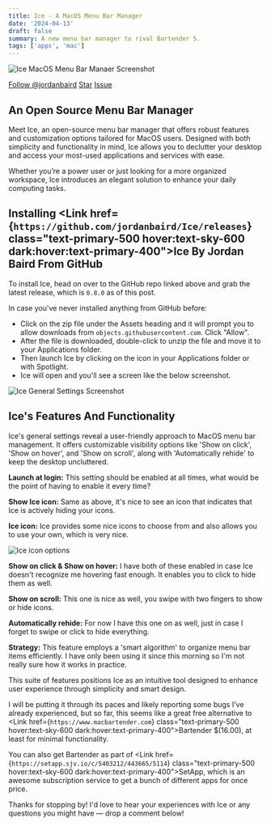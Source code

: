 ```yaml
---
title: Ice - A MacOS Menu Bar Manager
date: '2024-04-13'
draft: false
summary: A new menu bar manager to rival Bartender 5.
tags: ['apps', 'mac']
---
```



![Ice MacOS Menu Bar Manaer Screenshot](../../assets/ice-menu-bar-manager.jpg)

<a class="github-button" href="https://github.com/jordanbaird" data-color-scheme="no-preference: light; light: light; dark: dark;" data-size="large" data-show-count="true" aria-label="Follow @jordanbaird on GitHub">Follow @jordanbaird</a>
<a class="github-button" href="https://github.com/jordanbaird/ice" data-color-scheme="no-preference: light; light: light; dark: dark;" data-icon="octicon-star" data-size="large" data-show-count="true" aria-label="Star jordanbaird/ice on GitHub">Star</a>
<a class="github-button" href="https://github.com/jordanbaird/ice/issues" data-color-scheme="no-preference: light; light: light; dark: dark;" data-icon="octicon-issue-opened" data-size="large" data-show-count="true" aria-label="Issue jordanbaird/ice on GitHub">Issue</a>

## An Open Source Menu Bar Manager

Meet Ice, an open-source menu bar manager that offers robust features and customization options tailored for MacOS users. Designed with both simplicity and functionality in mind, Ice allows you to declutter your desktop and access your most-used applications and services with ease.

Whether you’re a power user or just looking for a more organized workspace, Ice introduces an elegant solution to enhance your daily computing tasks.

## Installing <Link href={`https://github.com/jordanbaird/Ice/releases`} class="text-primary-500 hover:text-sky-600 dark:hover:text-primary-400">Ice By Jordan Baird</Link> From GitHub

To install Ice, head on over to the GitHub repo linked above and grab the latest release, which is `0.8.0` as of this post.

In case you've never installed anything from GitHub before:

- Click on the zip file under the Assets heading and it will prompt you to allow downloads from `objects.githubusercontent.com`. Click "Allow".
- After the file is downloaded, double-click to unzip the file and move it to your Applications folder.
- Then launch Ice by clicking on the icon in your Applications folder or with Spotlight.
- Ice will open and you'll see a screen like the below screenshot.

![Ice General Settings Screenshot](../../assets/ice-general-settings.png)

## Ice's Features And Functionality

Ice's general settings reveal a user-friendly approach to MacOS menu bar management. It offers customizable visibility options like 'Show on click', 'Show on hover', and 'Show on scroll', along with 'Automatically rehide' to keep the desktop uncluttered.

**Launch at login:** This setting should be enabled at all times, what would be the point of having to enable it every time?

**Show Ice icon:** Same as above, it's nice to see an icon that indicates that Ice is actively hiding your icons.

**Ice icon:** Ice provides some nice icons to choose from and also allows you to use your own, which is very nice.

![Ice icon options](../../assets/ice-icon-options.png)

**Show on click & Show on hover:** I have both of these enabled in case Ice doesn't recognize me hovering fast enough. It enables you to click to hide them as well.

**Show on scroll:** This one is nice as well, you swipe with two fingers to show or hide icons.

**Automatically rehide:** For now I have this one on as well, just in case I forget to swipe or click to hide everything.

**Strategy:** This feature employs a 'smart algorithm' to organize menu bar items efficiently. I have only been using it since this morning so I'm not really sure how it works in practice.

This suite of features positions Ice as an intuitive tool designed to enhance user experience through simplicity and smart design. 

I will be putting it through its paces and likely reporting some bugs I’ve already experienced, but so far, this seems like a great free alternative to <Link href={`https://www.macbartender.com`} class="text-primary-500 hover:text-sky-600 dark:hover:text-primary-400">Bartender $(16.00)</Link>, at least for minimal functionality.

You can also get Bartender as part of <Link href={`https://setapp.sjv.io/c/5403212/443665/5114`} class="text-primary-500 hover:text-sky-600 dark:hover:text-primary-400">SetApp</Link>, which is an awesome subscription service to get a bunch of different apps for once price.

Thanks for stopping by! I'd love to hear your experiences with Ice or any questions you might have — drop a comment below!